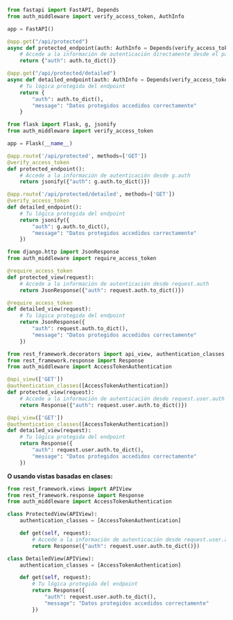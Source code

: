 
<Tabs groupId="api-framework">
  <TabItem value="fastapi" label="FastAPI">

```py title="app.py"
from fastapi import FastAPI, Depends
from auth_middleware import verify_access_token, AuthInfo

app = FastAPI()

@app.get("/api/protected")
async def protected_endpoint(auth: AuthInfo = Depends(verify_access_token)):
    # Accede a la información de autenticación directamente desde el parámetro auth
    return {"auth": auth.to_dict()}

@app.get("/api/protected/detailed")
async def detailed_endpoint(auth: AuthInfo = Depends(verify_access_token)):
    # Tu lógica protegida del endpoint
    return {
        "auth": auth.to_dict(),
        "message": "Datos protegidos accedidos correctamente"
    }
```

  </TabItem>
  <TabItem value="flask" label="Flask">

```py title="app.py"
from flask import Flask, g, jsonify
from auth_middleware import verify_access_token

app = Flask(__name__)

@app.route('/api/protected', methods=['GET'])
@verify_access_token
def protected_endpoint():
    # Accede a la información de autenticación desde g.auth
    return jsonify({"auth": g.auth.to_dict()})

@app.route('/api/protected/detailed', methods=['GET'])
@verify_access_token
def detailed_endpoint():
    # Tu lógica protegida del endpoint
    return jsonify({
        "auth": g.auth.to_dict(),
        "message": "Datos protegidos accedidos correctamente"
    })
```

  </TabItem>
  <TabItem value="django" label="Django">

```py title="views.py"
from django.http import JsonResponse
from auth_middleware import require_access_token

@require_access_token
def protected_view(request):
    # Accede a la información de autenticación desde request.auth
    return JsonResponse({"auth": request.auth.to_dict()})

@require_access_token
def detailed_view(request):
    # Tu lógica protegida del endpoint
    return JsonResponse({
        "auth": request.auth.to_dict(),
        "message": "Datos protegidos accedidos correctamente"
    })
```

  </TabItem>
  <TabItem value="django-rest-framework" label="Django REST Framework">

```py title="views.py"
from rest_framework.decorators import api_view, authentication_classes
from rest_framework.response import Response
from auth_middleware import AccessTokenAuthentication

@api_view(['GET'])
@authentication_classes([AccessTokenAuthentication])
def protected_view(request):
    # Accede a la información de autenticación desde request.user.auth
    return Response({"auth": request.user.auth.to_dict()})

@api_view(['GET'])
@authentication_classes([AccessTokenAuthentication])
def detailed_view(request):
    # Tu lógica protegida del endpoint
    return Response({
        "auth": request.user.auth.to_dict(),
        "message": "Datos protegidos accedidos correctamente"
    })
```

**O usando vistas basadas en clases:**

```py title="views.py"
from rest_framework.views import APIView
from rest_framework.response import Response
from auth_middleware import AccessTokenAuthentication

class ProtectedView(APIView):
    authentication_classes = [AccessTokenAuthentication]

    def get(self, request):
        # Accede a la información de autenticación desde request.user.auth
        return Response({"auth": request.user.auth.to_dict()})

class DetailedView(APIView):
    authentication_classes = [AccessTokenAuthentication]

    def get(self, request):
        # Tu lógica protegida del endpoint
        return Response({
            "auth": request.user.auth.to_dict(),
            "message": "Datos protegidos accedidos correctamente"
        })
```

  </TabItem>
</Tabs>
